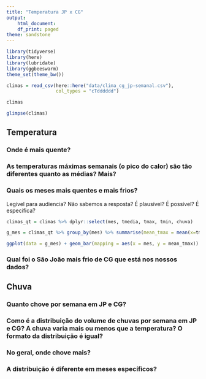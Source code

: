 ```yaml
---
title: "Temperatura JP x CG"
output:
    html_document:
    df_print: paged
theme: sandstone
---
```


```r
library(tidyverse)
library(here)
library(lubridate)
library(ggbeeswarm)
theme_set(theme_bw())
```

```r
climas = read_csv(here::here("data/clima_cg_jp-semanal.csv"), 
                  col_types = "cTdddddd")

climas

glimpse(climas)
```

## Temperatura

### Onde é mais quente?

### As temperaturas máximas semanais (o pico do calor) são tão diferentes quanto as médias? Mais?  

### Quais os meses mais quentes e mais frios? 
Legível para  audiencia?
Não sabemos a resposta?
É plausível?
É possível?
É específica?

```r

climas_qt = climas %>% dplyr::select(mes, tmedia, tmax, tmin, chuva) 

g_mes = climas_qt %>% group_by(mes) %>% summarise(mean_tmax = mean(x=tmax))

ggplot(data = g_mes) + geom_bar(mapping = aes(x = mes, y = mean_tmax))

```

### Qual foi o São João  mais frio de CG que está nos nossos dados?

## Chuva

### Quanto chove por semana em JP e CG?

### Como é a distribuição do volume de chuvas por semana em JP e CG? A chuva varia mais ou menos que a temperatura? O formato da distribuição é igual? 

### No geral, onde chove mais?

### A distribuição é diferente em meses específicos? 

